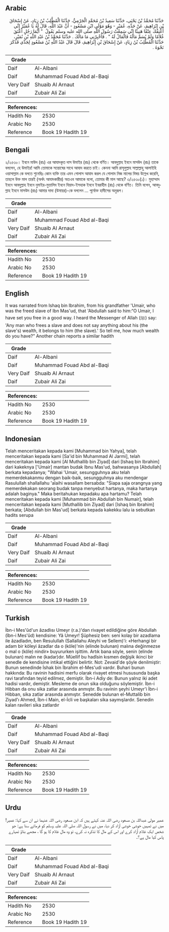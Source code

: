 ## Arabic


<div dir="rtl" lang="ar" style={{fontSize:'larger',backgroundColor:'#f8f9fa',padding:20}}>
حَدَّثَنَا مُحَمَّدُ بْنُ يَحْيَى، حَدَّثَنَا سَعِيدُ بْنُ مُحَمَّدٍ الْجَرْمِيُّ، حَدَّثَنَا الْمُطَّلِبُ بْنُ زِيَادٍ، عَنْ إِسْحَاقَ بْنِ إِبْرَاهِيمَ، عَنْ جَدِّهِ، عُمَيْرٍ - وَهُوَ مَوْلَى ابْنِ مَسْعُودٍ - أَنَّ عَبْدَ اللَّهِ، قَالَ لَهُ يَا عُمَيْرُ إِنِّي أُعْتِقُكَ عِتْقًا هَنِيئًا إِنِّي سَمِعْتُ رَسُولَ اللَّهِ صلى الله عليه وسلم يَقُولُ ‏ "‏ أَيُّمَا رَجُلٍ أَعْتَقَ غُلاَمًا وَلَمْ يُسَمِّ مَالَهُ فَالْمَالُ لَهُ ‏"‏ ‏.‏ فَأَخْبِرْنِي مَا مَالُكَ ‏.‏ حَدَّثَنَا مُحَمَّدُ بْنُ عَبْدِ اللَّهِ بْنِ نُمَيْرٍ، حَدَّثَنَا الْمُطَّلِبُ بْنُ زِيَادٍ، عَنْ إِسْحَاقَ بْنِ إِبْرَاهِيمَ، قَالَ قَالَ عَبْدُ اللَّهِ بْنُ مَسْعُودٍ لِجَدِّي فَذَكَرَ نَحْوَهُ ‏.‏
</div>
<div style={{backgroundColor:'#f8f9fa',padding:20, marginBottom: 10}}><table> <thead> <tr> <th>Grade</th> <th></th> </tr> </thead> <tbody> <tr><td>Daif</td><td>Al-Albani</td></tr><tr><td>Daif</td><td>Muhammad Fouad Abd al-Baqi</td></tr><tr><td>Very Daif</td><td>Shuaib Al Arnaut</td></tr><tr><td>Daif</td><td>Zubair Ali Zai</td></tr></tbody></table><table> <thead> <tr> <th>References:</th> <th></th> </tr> </thead> <tbody><tr><td>Hadith No</td><td>2530</td></tr><tr><td>Arabic No</td><td>2530</td></tr><tr><td>Reference</td><td>Book 19 Hadith 19</td></tr></tbody></table></div>

## Bengali


<div dir="ltr" lang="bn" style={{fontSize:'larger',backgroundColor:'#f8f9fa',padding:20}}>
২/২৫৩০। ইবনে মাউদ (রাঃ) এর আযাদকৃত দাস উমাইর (রাঃ) থেকে বর্ণিত। আবদুল্লাহ ইবনে মাসউদ (রাঃ) তাকে বললেন, হে উমাইর! আমি তোমাকে সন্তোষের সাথে আযাদ করতে চাই। কেননা আমি রাসূলুল্লাহ সাল্লাল্লাহু আলাইহি ওয়াসাল্লাম কে বলতে শুনেছিঃ কোন ব্যক্তি তার এমন গোলাস আযাদ করল যে গোলাম নিজ মালের বিষয় উল্লেখ করেনি, তাহলে উক্ত মাল তারই (অর্থৎ আযাদকারীর) অতএব আমাকে বলো, তোমার কী মাল আছে? ৩/২৫৩০(১)। মুহাম্মাদ ইবনে আবদুল্লাহ ইবনে নুমাইর-মুত্তালিব ইবনে যিয়াদ-ইসহাক ইবনে ইবরাহীম (রাঃ) থেকে বর্ণিত। তিনি বলেন, আবদুল্লাহ ইবনে মাসউদ (রাঃ) আমার দাদা (উমায়র)-কে বললেন ... পূর্বোক্ত হাদীসের অনুরূপ।
</div>
<div style={{backgroundColor:'#f8f9fa',padding:20, marginBottom: 10}}><table> <thead> <tr> <th>Grade</th> <th></th> </tr> </thead> <tbody> <tr><td>Daif</td><td>Al-Albani</td></tr><tr><td>Daif</td><td>Muhammad Fouad Abd al-Baqi</td></tr><tr><td>Very Daif</td><td>Shuaib Al Arnaut</td></tr><tr><td>Daif</td><td>Zubair Ali Zai</td></tr></tbody></table><table> <thead> <tr> <th>References:</th> <th></th> </tr> </thead> <tbody><tr><td>Hadith No</td><td>2530</td></tr><tr><td>Arabic No</td><td>2530</td></tr><tr><td>Reference</td><td>Book 19 Hadith 19</td></tr></tbody></table></div>

## English


<div dir="ltr" lang="en" style={{fontSize:'larger',backgroundColor:'#f8f9fa',padding:20}}>
It was narrated from Ishaq bin Ibrahim, from his grandfather 'Umair, who was the freed slave of Ibn Mas'ud, that 'Abdullah said to him:“O Umair, I have set you free in a good way. I heard the Messenger of Allah (ﷺ) say: 'Any man who frees a slave and does not say anything about his (the slave's) wealth, it belongs to him (the slave).' So tell me, how much wealth do you have?” Another chain reports a similar hadith
</div>
<div style={{backgroundColor:'#f8f9fa',padding:20, marginBottom: 10}}><table> <thead> <tr> <th>Grade</th> <th></th> </tr> </thead> <tbody> <tr><td>Daif</td><td>Al-Albani</td></tr><tr><td>Daif</td><td>Muhammad Fouad Abd al-Baqi</td></tr><tr><td>Very Daif</td><td>Shuaib Al Arnaut</td></tr><tr><td>Daif</td><td>Zubair Ali Zai</td></tr></tbody></table><table> <thead> <tr> <th>References:</th> <th></th> </tr> </thead> <tbody><tr><td>Hadith No</td><td>2530</td></tr><tr><td>Arabic No</td><td>2530</td></tr><tr><td>Reference</td><td>Book 19 Hadith 19</td></tr></tbody></table></div>

## Indonesian


<div dir="ltr" lang="id" style={{fontSize:'larger',backgroundColor:'#f8f9fa',padding:20}}>
Telah menceritakan kepada kami [Muhammad bin Yahya], telah menceritakan kepada kami [Sa'id bin Muhammad Al Jarmi], telah menceritakan kepada kami [Al Muthallib bin Ziyad] dari [Ishaq bin Ibrahim] dari kakeknya ['Umair] mantan budak Ibnu Mas'ud, bahwasanya [Abdullah] berkata kepadanya; "Wahai 'Umair, sesungguhnya aku telah memerdekakanmu dengan baik-baik, sesungguhnya aku mendengar Rasulullah shallallahu 'alaihi wasallam bersabda: "Siapa saja orangnya yang memerdekakan seorang budak tanpa menyebut hartanya, maka hartanya adalah baginya." Maka beritahukan kepadaku apa hartamu? Telah menceritakan kepada kami [Muhammad bin Abdullah bin Numair], telah menceritakan kepada kami [Muthallib bin Ziyad] dari [Ishaq bin Ibrahim] berkata; [Abdullah bin Mas'ud] berkata kepada kakekku lalu ia sebutkan hadits serupa
</div>
<div style={{backgroundColor:'#f8f9fa',padding:20, marginBottom: 10}}><table> <thead> <tr> <th>Grade</th> <th></th> </tr> </thead> <tbody> <tr><td>Daif</td><td>Al-Albani</td></tr><tr><td>Daif</td><td>Muhammad Fouad Abd al-Baqi</td></tr><tr><td>Very Daif</td><td>Shuaib Al Arnaut</td></tr><tr><td>Daif</td><td>Zubair Ali Zai</td></tr></tbody></table><table> <thead> <tr> <th>References:</th> <th></th> </tr> </thead> <tbody><tr><td>Hadith No</td><td>2530</td></tr><tr><td>Arabic No</td><td>2530</td></tr><tr><td>Reference</td><td>Book 19 Hadith 19</td></tr></tbody></table></div>

## Turkish


<div dir="ltr" lang="tr" style={{fontSize:'larger',backgroundColor:'#f8f9fa',padding:20}}>
İbn-i Mes'ûd'un âzadlısı Umeyr (r.a.)'dan rivayet edildiğine göre Abdullah (îbn-i Mes'ûd) kendisine: Yâ Umeyr! Şüphesiz ben: seni kolay bir azadlama ile âzadladın, ben Resulullah (Sallallahu Aleyhi ve Sellem)'i: «Herhangi bir adam bir köleyi âzadlar da o (köle)'nin (elinde bulunan) malına değinmezse o mal o (köle) nindir» buyururken işittim. Artık bana söyle, senin (elinde bulunan) malın ne (kadar)dır. Müellif bu hadîsin kısmen değişik ikinci bir senedle de kendisine intikal ettiğini belirtir. Not: Zevaid'de şöyle denilmiştir: Bunun senedinde İshak bin İbrahim el-Mes'udi vardır. Buhari bunun hakkında: Bu ravinin hadisini merfu olarak rivayet etmesi hususunda başka ravi tarafından teyid edilmez, demiştir. İbn-i Adiy de: Bunun yalnız iki adet hadisi vardır, demiştir. Mesleme de onun sika olduğunu söylemiştir. İbn-i Hibban da onu sika zatlar arasında anmıştır. Bu ravinin şeyhi Umeyr'i İbn-i Hibban, sika zatlar arasında anmıştır. Senedde bulunan el-Muttalib bin Ziyad'ı Ahmed, İbn-i Main, el-İcli ve başkaları sika saymışlardır. Senedin kalan ravileri sika zatlardır
</div>
<div style={{backgroundColor:'#f8f9fa',padding:20, marginBottom: 10}}><table> <thead> <tr> <th>Grade</th> <th></th> </tr> </thead> <tbody> <tr><td>Daif</td><td>Al-Albani</td></tr><tr><td>Daif</td><td>Muhammad Fouad Abd al-Baqi</td></tr><tr><td>Very Daif</td><td>Shuaib Al Arnaut</td></tr><tr><td>Daif</td><td>Zubair Ali Zai</td></tr></tbody></table><table> <thead> <tr> <th>References:</th> <th></th> </tr> </thead> <tbody><tr><td>Hadith No</td><td>2530</td></tr><tr><td>Arabic No</td><td>2530</td></tr><tr><td>Reference</td><td>Book 19 Hadith 19</td></tr></tbody></table></div>

## Urdu


<div dir="rtl" lang="ur" style={{fontSize:'larger',backgroundColor:'#f8f9fa',padding:20}}>
عمیر مولی عبداللہ بن مسعود رضی اللہ عنہ کہتے ہیں کہ ابن مسعود رضی اللہ عنہما نے ان سے کہا: عمیر! میں نے تمہیں خوشی خوشی آزاد کر دیا، میں نے رسول اللہ صلی اللہ علیہ وسلم کو فرماتے سنا ہے: جو شخص ایک غلام آزاد کرے اور اس کے مال کا تذکرہ نہ کرے، تو وہ مال غلام کا ہو گا ، مجھے بتاؤ تمہارے پاس کیا مال ہے؟۔
</div>
<div style={{backgroundColor:'#f8f9fa',padding:20, marginBottom: 10}}><table> <thead> <tr> <th>Grade</th> <th></th> </tr> </thead> <tbody> <tr><td>Daif</td><td>Al-Albani</td></tr><tr><td>Daif</td><td>Muhammad Fouad Abd al-Baqi</td></tr><tr><td>Very Daif</td><td>Shuaib Al Arnaut</td></tr><tr><td>Daif</td><td>Zubair Ali Zai</td></tr></tbody></table><table> <thead> <tr> <th>References:</th> <th></th> </tr> </thead> <tbody><tr><td>Hadith No</td><td>2530</td></tr><tr><td>Arabic No</td><td>2530</td></tr><tr><td>Reference</td><td>Book 19 Hadith 19</td></tr></tbody></table></div>